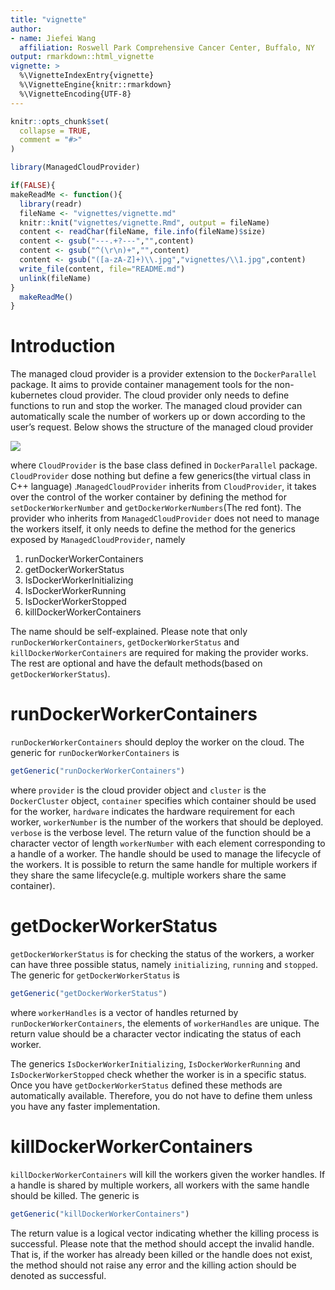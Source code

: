 ---
title: "vignette"
author: 
- name: Jiefei Wang
  affiliation: Roswell Park Comprehensive Cancer Center, Buffalo, NY
output: rmarkdown::html_vignette
vignette: >
  %\VignetteIndexEntry{vignette}
  %\VignetteEngine{knitr::rmarkdown}
  %\VignetteEncoding{UTF-8}
---

```{r, include = FALSE}
knitr::opts_chunk$set(
  collapse = TRUE,
  comment = "#>"
)
```


```{r setup, include = FALSE}
library(ManagedCloudProvider)

if(FALSE){
makeReadMe <- function(){
  library(readr)
  fileName <- "vignettes/vignette.md"
  knitr::knit("vignettes/vignette.Rmd", output = fileName)
  content <- readChar(fileName, file.info(fileName)$size)
  content <- gsub("---.+?---","",content)
  content <- gsub("^(\r\n)+","",content)
  content <- gsub("([a-zA-Z]+)\\.jpg","vignettes/\\1.jpg",content)
  write_file(content, file="README.md")
  unlink(fileName)
}
  makeReadMe()
}

```
# Introduction
The managed cloud provider is a provider extension to the `DockerParallel` package. It aims to provide container management tools for the non-kubernetes cloud provider. The cloud provider only needs to define functions to run and stop the worker. The managed cloud provider can automatically scale the number of workers up or down according to the user's request. Below shows the structure of the managed cloud provider

![](Inheritance.jpg)

where `CloudProvider` is the base class defined in `DockerParallel` package. `CloudProvider` dose nothing but define a few generics(the virtual class in C++ language)  .`ManagedCloudProvider` inherits from `CloudProvider`, it takes over the control of the worker container by defining the method for `setDockerWorkerNumber` and `getDockerWorkerNumbers`(The red font). The provider who inherits from `ManagedCloudProvider` does not need to manage the workers itself, it only needs to define the method for the generics exposed by `ManagedCloudProvider`, namely

1. runDockerWorkerContainers
2. getDockerWorkerStatus
3. IsDockerWorkerInitializing
4. IsDockerWorkerRunning
5. IsDockerWorkerStopped
6. killDockerWorkerContainers

The name should be self-explained. Please note that only `runDockerWorkerContainers`, `getDockerWorkerStatus` and `killDockerWorkerContainers` are required for making the provider works. The rest are optional and have the default methods(based on `getDockerWorkerStatus`). 

# runDockerWorkerContainers
`runDockerWorkerContainers` should deploy the worker on the cloud. The generic for `runDockerWorkerContainers` is 
```{r}
getGeneric("runDockerWorkerContainers")
```
where `provider` is the cloud provider object and `cluster` is the `DockerCluster` object, `container` specifies which container should be used for the worker, `hardware` indicates the hardware requirement for each worker, `workerNumber` is the number of the workers that should be deployed. `verbose` is the verbose level. The return value of the function should be a character vector of length `workerNumber` with each element corresponding to a handle of a worker. The handle should be used to manage the lifecycle of the workers. It is possible to return the same handle for multiple workers if they share the same lifecycle(e.g. multiple workers share the same container). 
    
# getDockerWorkerStatus
`getDockerWorkerStatus` is for checking the status of the workers, a worker can have three possible status, namely `initializing`, `running` and `stopped`. The generic for `getDockerWorkerStatus` is
```{r}
getGeneric("getDockerWorkerStatus")
```
where `workerHandles` is a vector of handles returned by `runDockerWorkerContainers`, the elements of `workerHandles` are unique. The return value should be a character vector indicating the status of each worker.

The generics `IsDockerWorkerInitializing`, `IsDockerWorkerRunning` and `IsDockerWorkerStopped` check whether the worker is in a specific status. Once you have `getDockerWorkerStatus` defined these methods are automatically available. Therefore, you do not have to define them unless you have any faster implementation.

# killDockerWorkerContainers
`killDockerWorkerContainers` will kill the workers given the worker handles. If a handle is shared by multiple workers, all workers with the same handle should be killed. The generic is
```{r}
getGeneric("killDockerWorkerContainers")
```
The return value is a logical vector indicating whether the killing process is successful. Please note that the method should accept the invalid handle. That is, if the worker has already been killed or the handle does not exist, the method should not raise any error and the killing action should be denoted as successful. 




